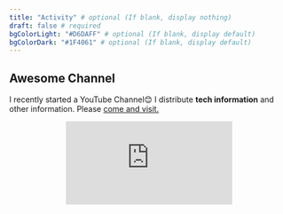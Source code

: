 ```yaml
---
title: "Activity" # optional (If blank, display nothing)
draft: false # required
bgColorLight: "#D6DAFF" # optional (If blank, display default)
bgColorDark: "#1F4061" # optional (If blank, display default)
---
```


## Awesome Channel

I recently started a YouTube Channel😊
I distribute **tech information** and other information.
Please [come and visit.](https://www.youtube.com/)

<div align="center">
  <div className="sm:w-2/3">
    <div className="aspect-w-16 aspect-h-9">
      <iframe id="ytplayer" type="text/html"
      src="https://www.youtube.com/embed/89gRoYkRxpo"
      frameborder="0" allowfullscreen />
    </div>
  </div>
</div>

Thanks 😸
